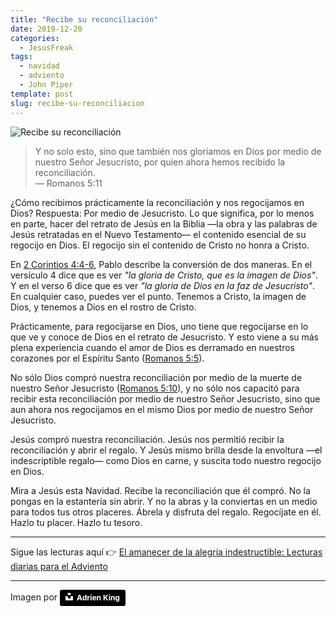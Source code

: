 ```yaml
---
title: "Recibe su reconciliación"
date: 2019-12-20
categories:
  - JesusFreak
tags:
  - navidad
  - adviento
  - John Piper
template: post
slug: recibe-su-reconciliacion
---
```


![Recibe su reconciliación](https://i.imgur.com/AVfyuLI.jpg)

> Y no solo esto, sino que también nos gloriamos en Dios por medio de nuestro Señor Jesucristo, por quien ahora hemos recibido la reconciliación. <br />— Romanos 5:11

¿Cómo recibimos prácticamente la reconciliación y nos regocijamos en Dios? Respuesta: Por medio de Jesucristo. Lo que significa, por lo menos en parte, hacer del retrato de Jesús en la Biblia —la obra y las palabras de Jesús retratadas en el Nuevo Testamento— el contenido esencial de su regocijo en Dios. El regocijo sin el contenido de Cristo no honra a Cristo.

En [2 Corintios 4:4-6](https://www.biblegateway.com/passage/?search=2+Corintios+4%3A4-6&version=LBLA), Pablo describe la conversión de dos maneras. En el versículo 4 dice que es ver _"la gloria de Cristo, que es la imagen de Dios"_. Y en el verso 6 dice que es ver _"la gloria de Dios en la faz de Jesucristo"_. En cualquier caso, puedes ver el punto. Tenemos a Cristo, la imagen de Dios, y tenemos a Dios en el rostro de Cristo.

Prácticamente, para regocijarse en Dios, uno tiene que regocijarse en lo que ve y conoce de Dios en el retrato de Jesucristo. Y esto viene a su más plena experiencia cuando el amor de Dios es derramado en nuestros corazones por el Espíritu Santo ([Romanos 5:5](https://www.biblegateway.com/passage/?search=Romanos+5%3A5&version=LBLA)).

No sólo Dios compró nuestra reconciliación por medio de la muerte de nuestro Señor Jesucristo ([Romanos 5:10](https://www.biblegateway.com/passage/?search=Romanos+5%3A10&version=LBLA)), y no sólo nos capacitó para recibir esta reconciliación por medio de nuestro Señor Jesucristo, sino que aun ahora nos regocijamos en el mismo Dios por medio de nuestro Señor Jesucristo.

Jesús compró nuestra reconciliación. Jesús nos permitió recibir la reconciliación y abrir el regalo. Y Jesús mismo brilla desde la envoltura —el indescriptible regalo— como Dios en carne, y suscita todo nuestro regocijo en Dios.

Mira a Jesús esta Navidad. Recibe la reconciliación que él compró. No la pongas en la estantería sin abrir. Y no la abras y la conviertas en un medio para todos tus otros placeres. Ábrela y disfruta del regalo. Regocíjate en él. Hazlo tu placer. Hazlo tu tesoro.

---

Sigue las lecturas aquí 👉 [El amanecer de la alegría indestructible: Lecturas diarias para el Adviento](/el-amanecer-de-una-alegria-indestructible)

---

Imagen por <a style="background-color:black;color:white;text-decoration:none;padding:4px 6px;font-family:-apple-system, BlinkMacSystemFont, &quot;San Francisco&quot;, &quot;Helvetica Neue&quot;, Helvetica, Ubuntu, Roboto, Noto, &quot;Segoe UI&quot;, Arial, sans-serif;font-size:12px;font-weight:bold;line-height:1.2;display:inline-block;border-radius:3px" href="https://unsplash.com/@adriensking?utm_medium=referral&amp;utm_campaign=photographer-credit&amp;utm_content=creditBadge" target="_blank" rel="noopener noreferrer" title="Download free do whatever you want high-resolution photos from Adrien King"><span style="display:inline-block;padding:2px 3px"><svg xmlns="http://www.w3.org/2000/svg" style="height:12px;width:auto;position:relative;vertical-align:middle;top:-2px;fill:white" viewBox="0 0 32 32"><title>unsplash-logo</title><path d="M10 9V0h12v9H10zm12 5h10v18H0V14h10v9h12v-9z"></path></svg></span><span style="display:inline-block;padding:2px 3px">Adrien King</span></a>
